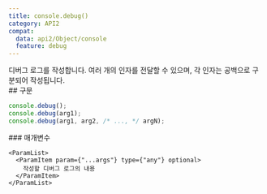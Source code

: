 ```yaml
---
title: console.debug()
category: API2
compat:
  data: api2/Object/console
  feature: debug
---
```


<Section>
  디버그 로그를 작성합니다. 여러 개의 인자를 전달할 수 있으며, 각 인자는 공백으로 구분되어 작성됩니다.
</Section>
<Section>
  ## 구문

  ~~~js
  console.debug();
  console.debug(arg1);
  console.debug(arg1, arg2, /* ..., */ argN);
  ~~~

  <Section>
    ### 매개변수

    <ParamList>
      <ParamItem param={"...args"} type={"any"} optional>
        작성할 디버그 로그의 내용 
      </ParamItem>
    </ParamList>
  </Section>
</Section>